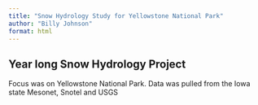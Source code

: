 ```yaml
---
title: "Snow Hydrology Study for Yellowstone National Park"
author: "Billy Johnson"
format: html
---
```


## Year long Snow Hydrology Project

Focus was on Yellowstone National Park. Data was pulled from the Iowa state Mesonet, Snotel and USGS
